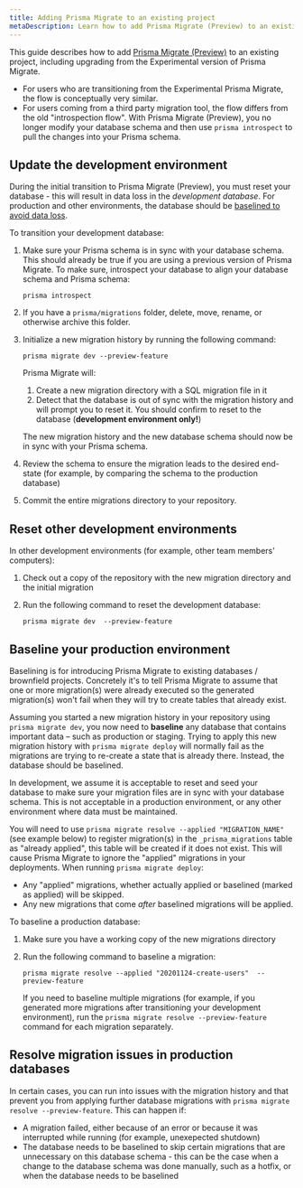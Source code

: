 ```yaml
---
title: Adding Prisma Migrate to an existing project
metaDescription: Learn how to add Prisma Migrate (Preview) to an existing project.
---
```


<TopBlock>

This guide describes how to add [Prisma Migrate (Preview)](../../../concepts/components/prisma-migrate) to an existing project, including upgrading from the Experimental version of Prisma Migrate.

- For users who are transitioning from the Experimental Prisma Migrate, the flow is conceptually very similar.
- For users coming from a third party migration tool, the flow differs from the old "introspection flow". With Prisma Migrate (Preview), you no longer modify your database schema and then use `prisma introspect` to pull the changes into your Prisma schema.

</TopBlock>

## Update the development environment

During the initial transition to Prisma Migrate (Preview), you must reset your database - this will result in data loss in the _development database_. For production and other environments, the database should be [baselined to avoid data loss](#baseline-your-production-environment).

To transition your development database:

1. Make sure your Prisma schema is in sync with your database schema. This should already be true if you are using a previous version of Prisma Migrate. To make sure, introspect your database to align your database schema and Prisma schema:

   ```
   prisma introspect
   ```

1. If you have a `prisma/migrations` folder, delete, move, rename, or otherwise archive this folder.

1. Initialize a new migration history by running the following command:

   ```terminal
   prisma migrate dev --preview-feature
   ```

   Prisma Migrate will:

   1. Create a new migration directory with a SQL migration file in it
   1. Detect that the database is out of sync with the migration history and will prompt you to reset it. You should confirm to reset to the database (**development environment only!**)

   The new migration history and the new database schema should now be in sync with your Prisma schema.

1. Review the schema to ensure the migration leads to the desired end-state (for example, by comparing the schema to the production database)

1. Commit the entire migrations directory to your repository.

## Reset other development environments

In other development environments (for example, other team members' computers):

1. Check out a copy of the repository with the new migration directory and the initial migration
2. Run the following command to reset the development database:

   ```terminal
   prisma migrate dev  --preview-feature
   ```

## Baseline your production environment

Baselining is for introducing Prisma Migrate to existing databases / brownfield projects. Concretely it's to tell Prisma Migrate to assume that one or more migration(s) were already executed so the generated migration(s) won't fail when they will try to create tables that already exist.

Assuming you started a new migration history in your repository using `prisma migrate dev`, you now need to **baseline** any database that contains important data – such as production or staging. Trying to apply this new migration history with `prisma migrate deploy` will normally fail as the migrations are trying to re-create a state that is already there. Instead, the database should be baselined.

In development, we assume it is acceptable to reset and seed your database to make sure your migration files are in sync with your database schema. This is not acceptable in a production environment, or any other environment where data must be maintained.

You will need to use `prisma migrate resolve --applied "MIGRATION_NAME"` (see example below) to register migration(s) in the `_prisma_migrations` table as "already applied", this table will be created if it does not exist.
This will cause Prisma Migrate to ignore the "applied" migrations in your deployments.
When running `prisma migrate deploy`:
* Any "applied" migrations, whether actually applied or baselined (marked as applied) will be skipped.
* Any new migrations that come _after_ baselined migrations will be applied.

To baseline a production database:

1. Make sure you have a working copy of the new migrations directory
2. Run the following command to baseline a migration:

   ```terminal
   prisma migrate resolve --applied "20201124-create-users"  --preview-feature
   ```

   If you need to baseline multiple migrations (for example, if you generated more migrations after transitioning your development environment), run the `prisma migrate resolve --preview-feature` command for each migration separately.

## Resolve migration issues in production databases

In certain cases, you can run into issues with the migration history and that prevent you from applying further database migrations with `prisma migrate resolve --preview-feature`. This can happen if:

- A migration failed, either because of an error or because it was interrupted while running (for example, unexepected shutdown)
- The database needs to be baselined to skip certain migrations that are unnecessary on this database schema - this can be the case when a change to the database schema was done manually, such as a hotfix, or when the database needs to be baselined
